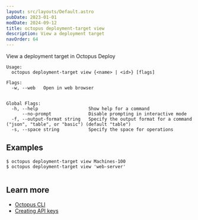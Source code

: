 ```yaml
---
layout: src/layouts/Default.astro
pubDate: 2023-01-01
modDate: 2024-09-12
title: octopus deployment-target view
description: View a deployment target
navOrder: 64
---
```


View a deployment target in Octopus Deploy

```
Usage:
  octopus deployment-target view {<name> | <id>} [flags]

Flags:
  -w, --web   Open in web browser


Global Flags:
  -h, --help                   Show help for a command
      --no-prompt              Disable prompting in interactive mode
  -f, --output-format string   Specify the output format for a command ("json", "table", or "basic") (default "table")
  -s, --space string           Specify the space for operations

```

## Examples

<SamplesInstance />

```
$ octopus deployment-target view Machines-100
$ octopus deployment-target view 'web-server'


```

## Learn more

- [Octopus CLI](/docs/octopus-rest-api/cli)
- [Creating API keys](/docs/octopus-rest-api/how-to-create-an-api-key)